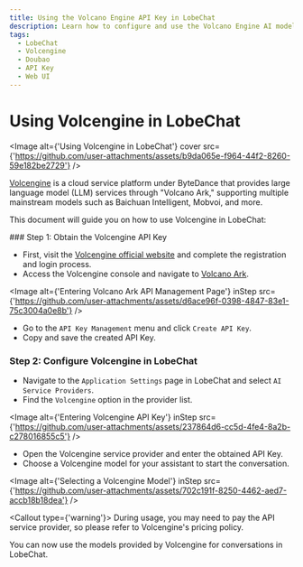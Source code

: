 ```yaml
---
title: Using the Volcano Engine API Key in LobeChat
description: Learn how to configure and use the Volcano Engine AI model in LobeChat, obtain API keys, and start conversations.
tags:
  - LobeChat
  - Volcengine
  - Doubao
  - API Key
  - Web UI
---
```


# Using Volcengine in LobeChat

<Image alt={'Using Volcengine in LobeChat'} cover src={'https://github.com/user-attachments/assets/b9da065e-f964-44f2-8260-59e182be2729'} />

[Volcengine](https://www.volcengine.com/) is a cloud service platform under ByteDance that provides large language model (LLM) services through "Volcano Ark," supporting multiple mainstream models such as Baichuan Intelligent, Mobvoi, and more.

This document will guide you on how to use Volcengine in LobeChat:

<Steps>
  ### Step 1: Obtain the Volcengine API Key

  - First, visit the [Volcengine official website](https://www.volcengine.com/) and complete the registration and login process.
  - Access the Volcengine console and navigate to [Volcano Ark](https://console.volcengine.com/ark/).

  <Image alt={'Entering Volcano Ark API Management Page'} inStep src={'https://github.com/user-attachments/assets/d6ace96f-0398-4847-83e1-75c3004a0e8b'} />

  - Go to the `API Key Management` menu and click `Create API Key`.
  - Copy and save the created API Key.

  ### Step 2: Configure Volcengine in LobeChat

  - Navigate to the `Application Settings` page in LobeChat and select `AI Service Providers`.
  - Find the `Volcengine` option in the provider list.

  <Image alt={'Entering Volcengine API Key'} inStep src={'https://github.com/user-attachments/assets/237864d6-cc5d-4fe4-8a2b-c278016855c5'} />

  - Open the Volcengine service provider and enter the obtained API Key.
  - Choose a Volcengine model for your assistant to start the conversation.

  <Image alt={'Selecting a Volcengine Model'} inStep src={'https://github.com/user-attachments/assets/702c191f-8250-4462-aed7-accb18b18dea'} />

  <Callout type={'warning'}>
    During usage, you may need to pay the API service provider, so please refer to Volcengine's pricing policy.
  </Callout>
</Steps>

You can now use the models provided by Volcengine for conversations in LobeChat.
